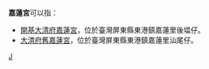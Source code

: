 '''嘉蓮宮'''可以指：
* [[開基大清府嘉蓮宮|開基大清府嘉蓮宮]]，位於臺灣屏東縣東港鎮嘉蓮里後塭仔。
* [[大清府舊嘉蓮宮|大清府舊嘉蓮宮]]，位於臺灣屏東縣東港鎮嘉蓮里汕尾仔。

{{消歧義}}

[[Category:三字廟宇消歧義|J]]
